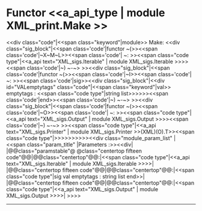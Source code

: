 =Functor <<a_api_type | module XML_print.Make >> =
<<div class="code"|<<span class="keyword"|module>> Make: <<div class="sig_block"|<<span class='code'|functor ~(>><<span class='code'|~X~M~L>><<span class='code'| ~: >><<span class="code type"|<<a_api text="XML_sigs.Iterable" | module XML_sigs.Iterable >>>><<span class='code'|~) ~-~> >><<div class="sig_block"|<<span class='code'|functor ~(>><<span class='code'|~I>><<span class='code'| ~: >><<span class='code'|sig>><<div class="sig_block"|<<div id="VALemptytags" class="code"|<<span class="keyword"|val>> emptytags : <<span class="code type"|string list>>>>>><<span class='code'|end>><<span class='code'|~) ~-~> >><<div class="sig_block"|<<span class='code'|functor ~(>><<span class='code'|~O>><<span class='code'| ~: >><<span class="code type"|<<a_api text="XML_sigs.Output" | module XML_sigs.Output >>>><<span class='code'|~) ~-~> >><<span class="code type"|<<a_api text="XML_sigs.Printer" | module XML_sigs.Printer >>(XML)(O).T>><<span class="code type"|{{{  }}}>>>>>>>>>><<div class="module_param_list" | <<span class="param_title" |Parameters :>><<div|
|@@class="paramstable"@ @class="centertop fifteen code"@@{{{XML}}}|@@class="centertop"@@:|<<span class="code type"|<<a_api text="XML_sigs.Iterable" | module XML_sigs.Iterable >>>>|
|@@class="centertop fifteen code"@@{{{I}}}|@@class="centertop"@@:|<<span class="code type"|sig val emptytags : string list end>>|
|@@class="centertop fifteen code"@@{{{O}}}|@@class="centertop"@@:|<<span class="code type"|<<a_api text="XML_sigs.Output" | module XML_sigs.Output >>>>|
>>>>

----
